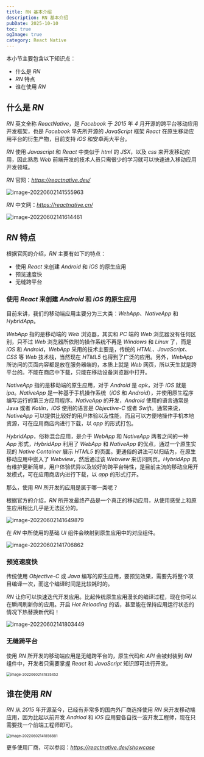 ```yaml
---
title: RN 基本介绍
description: RN 基本介绍
pubDate: 2025-10-10
toc: true
ogImage: true
category: React Native
---
```


本小节主要包含以下知识点：

- 什么是 _RN_
- _RN_ 特点
- 谁在使用 _RN_

## 什么是 _RN_

_RN_ 英文全称 _ReactNative_，是 _Facebook_ 于 _2015_ 年 _4_ 月开源的跨平台移动应用开发框架，也是 _Facebook_ 早先所开源的 _JavaScript_ 框架 _React_ 在原生移动应用平台的衍生产物，目前支持 _iOS_ 和安卓两大平台。

_RN_ 使用 _Javascript_ 和 _React_ 中类似于 _html_ 的 _JSX_，以及 _css_ 来开发移动应用，因此熟悉 _Web_ 前端开发的技术人员只需很少的学习就可以快速进入移动应用开发领域。

_RN_ 官网：*https://reactnative.dev/*

![image-20220602141555963](https://xiejie-typora.oss-cn-chengdu.aliyuncs.com/2022-06-02-061556.png)

_RN_ 中文网：*https://reactnative.cn/*

![image-20220602141614461](https://xiejie-typora.oss-cn-chengdu.aliyuncs.com/2022-06-02-061614.png)

## _RN_ 特点

根据官网的介绍，_RN_ 主要有如下的特点：

- 使用 _React_ 来创建 _Android_ 和 _iOS_ 的原生应用
- 预览速度快
- 无缝跨平台

### 使用 _React_ 来创建 _Android_ 和 _iOS_ 的原生应用

目前来讲，我们的移动端应用主要分为三大类：_WebApp_、_NativeApp_ 和 _HybridApp_。

_WebApp_ 指的是移动端的 _Web_ 浏览器，其实和 _PC_ 端的 _Web_ 浏览器没有任何区别，只不过 _Web_ 浏览器所依附的操作系统不再是 _Windows_ 和 _Linux_ 了，而是 _iOS_ 和 _Android_，_WebApp_ 采用的技术主要是，传统的 _HTML、JavaScript、CSS_ 等 _Web_ 技术栈，当然现在 _HTML5_ 也得到了广泛的应用。另外，_WebApp_ 所访问的页面内容都是放在服务器端的，本质上就是 _Web_ 网页，所以天生就是跨平台的。不能在商店中下载，只能在移动设备浏览器中打开。

_NativeApp_ 指的是移动端的原生应用，对于 _Android_ 是 _apk_，对于 _iOS_ 就是 _ipa_。_NativeApp_ 是一种基于手机操作系统（_iOS_ 和 _Android_），并使用原生程序编写运行的第三方应用程序。_NativeApp_ 的开发，_Android_ 使用的语言通常是 Java 或者 _Kotlin_，_iOS_ 使用的语言是 _Objective-C_ 或者 _Swift_。通常来说，_NativeApp_ 可以提供比较好的用户体验以及性能，而且可以方便地操作手机本地资源，可在应用商店内进行下载，以 _app_ 的形式打包。

_HybridApp_，俗称混合应用，是介于 _WebApp_ 和 _NativeApp_ 两者之间的一种 _App_ 形式，_HybridApp_ 利用了 _WebApp_ 和 _NativeApp_ 的优点，通过一个原生实现的 _Native Container_ 展示 _HTML5_ 的页面。更通俗的讲法可以归结为，在原生移动应用中嵌入了 _Webview_，然后通过该 _Webview_ 来访问网页。_HybridApp_ 具有维护更新简单，用户体验优异以及较好的跨平台特性，是目前主流的移动应用开发模式，可在应用商店内进行下载，以 _app_ 的形式打开。

那么，使用 _RN_ 所开发的应用是属于哪一类呢？

根据官方的介绍，_RN_ 所开发最终产品是一个真正的移动应用，从使用感受上和原生应用相比几乎是无法区分的。

![image-20220602141649879](https://xiejie-typora.oss-cn-chengdu.aliyuncs.com/2022-06-02-061650.png)

在 _RN_ 中所使用的基础 _UI_ 组件会映射到原生应用中的对应组件。

![image-20220602141706862](https://xiejie-typora.oss-cn-chengdu.aliyuncs.com/2022-06-02-061707.png)

### 预览速度快

传统使用 _Objective-C_ 或 _Java_ 编写的原生应用，要预览效果，需要先将整个项目编译一次，而这个编译时间是比较耗时的。

_RN_ 让你可以快速迭代开发应用。比起传统原生应用漫长的编译过程，现在你可以在瞬间刷新你的应用。开启 _Hot Reloading_ 的话，甚至能在保持应用运行状态的情况下热替换新代码！

![image-20220602141803449](https://xiejie-typora.oss-cn-chengdu.aliyuncs.com/2022-06-02-061803.png)

### 无缝跨平台

使用 _RN_ 所开发的移动端应用是无缝跨平台的，原生代码和 _API_ 会被封装到 _RN_ 组件中，开发者只需要掌握 _React_ 和 _JavaScript_ 知识即可进行开发。

<img
  src="https://xiejie-typora.oss-cn-chengdu.aliyuncs.com/2022-06-02-061835.png"
  alt="image-20220602141835452"
  style="zoom:67%;"
/>

## 谁在使用 _RN_

_RN_ 从 _2015_ 年开源至今，已经有非常多的国内外厂商选择使用 _RN_ 来开发移动端应用，因为比起以前开发 _Andriod_ 和 _iOS_ 应用要各自找一波开发工程师，现在只需要找一个前端工程师即可。

<img
  src="https://xiejie-typora.oss-cn-chengdu.aliyuncs.com/2022-06-02-061857.png"
  alt="image-20220602141856881"
  style="zoom:67%;"
/>

更多使用厂商，可以参阅：*https://reactnative.dev/showcase*

